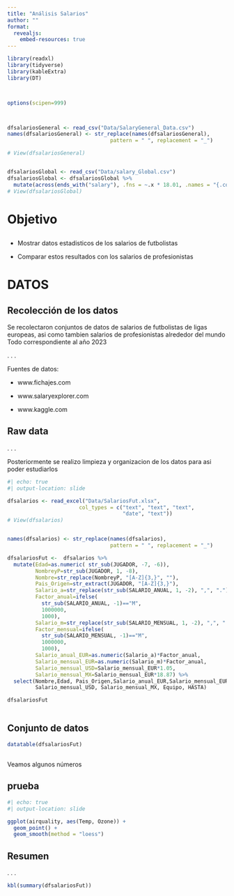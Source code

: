 ```yaml
---
title: "Análisis Salarios"
author: ""
format: 
  revealjs:
    embed-resources: true
---
```



```r

library(readxl)
library(tidyverse)
library(kableExtra)
library(DT)



options(scipen=999)



dfsalariosGeneral <- read_csv("Data/SalaryGeneral_Data.csv")
names(dfsalariosGeneral) <- str_replace(names(dfsalariosGeneral), 
                                 pattern = " ", replacement = "_")

# View(dfsalariosGeneral)


dfsalariosGlobal <- read_csv("Data/salary_Global.csv")
dfsalariosGlobal <- dfsalariosGlobal %>% 
  mutate(across(ends_with("salary"), .fns = ~.x * 18.01, .names = "{.col}_{.fn}"))
# View(dfsalariosGlobal)


```



# Objetivo

## 

- Mostrar datos estadisticos de los salarios de futbolistas

- Comparar estos resultados con los salarios de profesionistas 

# DATOS

## Recolección de los datos

Se recolectaron conjuntos de datos de salarios de futbolistas de ligas europeas, asi como tambien salarios de profesionistas alrededor del mundo
Todo correspondiente al año 2023

. . .

Fuentes de datos:

- www.fichajes.com

- www.salaryexplorer.com

- www.kaggle.com

## Raw data

. . .

Posteriormente se realizo limpieza y organizacion de los datos para asi poder estudiarlos

```r
#| echo: true
#| output-location: slide

dfsalarios <- read_excel("Data/SalariosFut.xlsx", 
                       col_types = c("text", "text", "text", 
                                     "date", "text"))
# View(dfsalarios)


names(dfsalarios) <- str_replace(names(dfsalarios), 
                                 pattern = " ", replacement = "_")

dfsalariosFut <-  dfsalarios %>% 
  mutate(Edad=as.numeric( str_sub(JUGADOR, -7, -6)),
         NombreyP=str_sub(JUGADOR, 1, -8),
         Nombre=str_replace(NombreyP, "[A-Z]{3,}", ""),
         Pais_Origen=str_extract(JUGADOR, "[A-Z]{3,}"),
         Salario_a=str_replace(str_sub(SALARIO_ANUAL, 1, -2), ",", "."),
         Factor_anual=ifelse(
           str_sub(SALARIO_ANUAL, -1)=="M",
           1000000,
           1000),
         Salario_m=str_replace(str_sub(SALARIO_MENSUAL, 1, -2), ",", "."),
         Factor_mensual=ifelse(
           str_sub(SALARIO_MENSUAL, -1)=="M",
           1000000,
           1000),
         Salario_anual_EUR=as.numeric(Salario_a)*Factor_anual,
         Salario_mensual_EUR=as.numeric(Salario_m)*Factor_anual,
         Salario_mensual_USD=Salario_mensual_EUR*1.05,
         Salario_mensual_MX=Salario_mensual_EUR*18.87) %>%
  select(Nombre,Edad, Pais_Origen,Salario_anual_EUR,Salario_mensual_EUR,
         Salario_mensual_USD, Salario_mensual_MX, Equipo, HASTA)

dfsalariosFut
  
```

## Conjunto de datos {.scrollabe}

```r

datatable(dfsalariosFut)
```

## 

Veamos algunos números



## prueba

```r
#| echo: true
#| output-location: slide

ggplot(airquality, aes(Temp, Ozone)) + 
  geom_point() + 
  geom_smooth(method = "loess")
```

## Resumen

. . .

```r
kbl(summary(dfsalariosFut))
```


